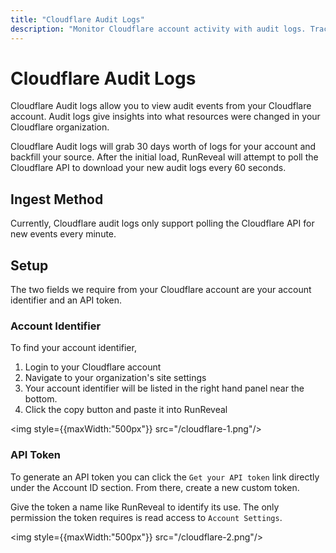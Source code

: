 ```yaml
---
title: "Cloudflare Audit Logs"
description: "Monitor Cloudflare account activity with audit logs. Track resource changes, administrative actions, and security events across your Cloudflare organization."
---
```


# Cloudflare Audit Logs

Cloudflare Audit logs allow you to view audit events from your Cloudflare account. Audit logs give insights into what resources were changed in your Cloudflare organization.

Cloudflare Audit logs will grab 30 days worth of logs for your account and backfill your source. After the initial load, RunReveal will attempt to poll the Cloudflare API to download your new audit logs every 60 seconds.

## Ingest Method

Currently, Cloudflare audit logs only support polling the Cloudflare API for new events every minute.

## Setup

The two fields we require from your Cloudflare account are your account identifier and an API token.

### Account Identifier

To find your account identifier,

1. Login to your Cloudflare account
2. Navigate to your organization's site settings
3. Your account identifier will be listed in the right hand panel near the bottom.
4. Click the copy button and paste it into RunReveal


<img style={{maxWidth:"500px"}} src="/cloudflare-1.png"/>

### API Token

To generate an API token you can click the `Get your API token` link directly under the Account ID section. From there, create a new custom token.

Give the token a name like RunReveal to identify its use. The only permission the token requires is read access to `Account Settings`.

<img style={{maxWidth:"500px"}} src="/cloudflare-2.png"/>
